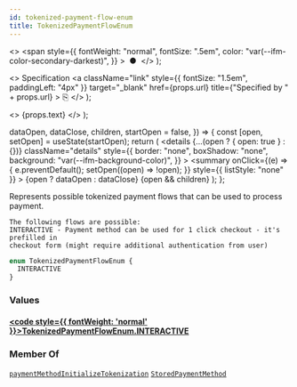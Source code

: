 ```yaml
---
id: tokenized-payment-flow-enum
title: TokenizedPaymentFlowEnum
---
```


  <>
    <span
      style={{
        fontWeight: "normal",
        fontSize: ".5em",
        color: "var(--ifm-color-secondary-darkest)",
      }}
    >
      &nbsp;●&nbsp;
    </span>
  </>
);

  <>
    Specification
    <a
      className="link"
      style={{ fontSize: "1.5em", paddingLeft: "4px" }}
      target="\_blank"
      href={props.url}
      title={"Specified by " + props.url}
    >
      ⎘
    </a>
  </>
);

  <>
    <span className={props.class}>{props.text}</span>
  </>
);


  dataOpen,
  dataClose,
  children,
  startOpen = false,
}) => {
  const [open, setOpen] = useState(startOpen);
  return (
    <details
      {...(open ? { open: true } : {})}
      className="details"
      style={{
        border: "none",
        boxShadow: "none",
        background: "var(--ifm-background-color)",
      }}
    >
      <summary
        onClick={(e) => {
          e.preventDefault();
          setOpen((open) => !open);
        }}
        style={{ listStyle: "none" }}
      >
        {open ? dataOpen : dataClose}
      </summary>
      {open && children}
    </details>
  );
};

Represents possible tokenized payment flows that can be used to process payment.

    The following flows are possible:
    INTERACTIVE - Payment method can be used for 1 click checkout - it's prefilled in
    checkout form (might require additional authentication from user)

```graphql
enum TokenizedPaymentFlowEnum {
  INTERACTIVE
}
```

### Values

#### [<code style={{ fontWeight: 'normal' }}>TokenizedPaymentFlowEnum.<b>INTERACTIVE</b></code>](#)

>

### Member Of

[`paymentMethodInitializeTokenization`](../../../api-storefront/payments/mutations/payment-method-initialize-tokenization) <Badge class="badge badge--secondary" text="mutation"/><Bullet />[`StoredPaymentMethod`](../../../api-storefront/payments/objects/stored-payment-method) <Badge class="badge badge--secondary" text="object"/>
